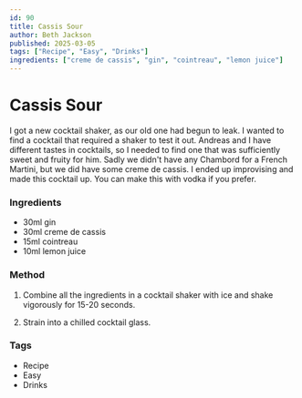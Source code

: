 ```yaml
---
id: 90
title: Cassis Sour
author: Beth Jackson
published: 2025-03-05
tags: ["Recipe", "Easy", "Drinks"]
ingredients: ["creme de cassis", "gin", "cointreau", "lemon juice"]
---
```


# Cassis Sour

<BlogTextWrapper>

I got a new cocktail shaker, as our old one had begun to leak. I wanted to find a cocktail that required a shaker to test it out. Andreas and I have different tastes in cocktails, so I needed to find one that was sufficiently sweet and fruity for him. Sadly we didn't have any Chambord for a French Martini, but we did have some creme de cassis. I ended up improvising and made this cocktail up. You can make this with vodka if you prefer.

</BlogTextWrapper>

<BlogTextWrapper>

### Ingredients

- 30ml gin
- 30ml creme de cassis
- 15ml cointreau
- 10ml lemon juice

### Method

1. Combine all the ingredients in a cocktail shaker with ice and shake vigorously for 15-20 seconds.

2. Strain into a chilled cocktail glass.

</BlogTextWrapper>

<BlogTextWrapper>

### Tags

- Recipe
- Easy
- Drinks

</BlogTextWrapper>

